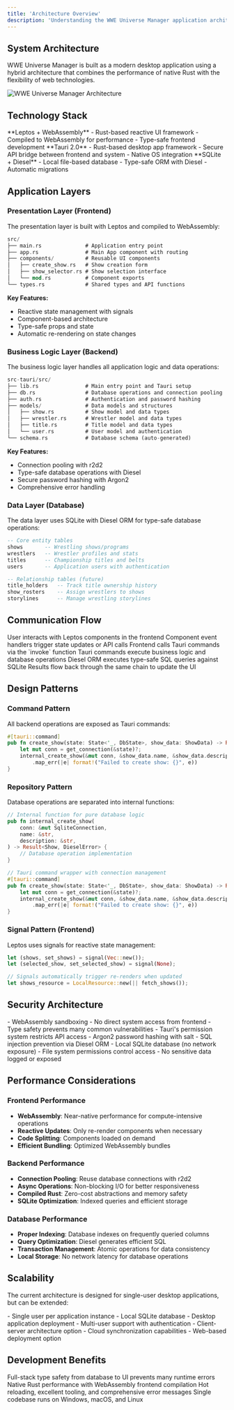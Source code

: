 ```yaml
---
title: 'Architecture Overview'
description: 'Understanding the WWE Universe Manager application architecture'
---
```


## System Architecture

WWE Universe Manager is built as a modern desktop application using a hybrid architecture that combines the performance of native Rust with the flexibility of web technologies.

<img
  src="/images/architecture-diagram.svg"
  alt="WWE Universe Manager Architecture"
/>

## Technology Stack

<CardGroup cols={3}>
  <Card
    title="Frontend"
    icon="browser"
  >
    **Leptos + WebAssembly**
    - Rust-based reactive UI framework
    - Compiled to WebAssembly for performance
    - Type-safe frontend development
  </Card>
  <Card
    title="Backend"
    icon="server"
  >
    **Tauri 2.0**
    - Rust-based desktop app framework
    - Secure API bridge between frontend and system
    - Native OS integration
  </Card>
  <Card
    title="Database"
    icon="database"
  >
    **SQLite + Diesel**
    - Local file-based database
    - Type-safe ORM with Diesel
    - Automatic migrations
  </Card>
</CardGroup>

## Application Layers

### Presentation Layer (Frontend)

The presentation layer is built with Leptos and compiled to WebAssembly:

```rust
src/
├── main.rs              # Application entry point
├── app.rs               # Main App component with routing
├── components/          # Reusable UI components
│   ├── create_show.rs   # Show creation form
│   ├── show_selector.rs # Show selection interface
│   └── mod.rs           # Component exports
└── types.rs             # Shared types and API functions
```

**Key Features:**
- Reactive state management with signals
- Component-based architecture
- Type-safe props and state
- Automatic re-rendering on state changes

### Business Logic Layer (Backend)

The business logic layer handles all application logic and data operations:

```rust
src-tauri/src/
├── lib.rs               # Main entry point and Tauri setup
├── db.rs                # Database operations and connection pooling
├── auth.rs              # Authentication and password hashing
├── models/              # Data models and structures
│   ├── show.rs          # Show model and data types
│   ├── wrestler.rs      # Wrestler model and data types
│   ├── title.rs         # Title model and data types
│   └── user.rs          # User model and authentication
└── schema.rs            # Database schema (auto-generated)
```

**Key Features:**
- Connection pooling with r2d2
- Type-safe database operations with Diesel
- Secure password hashing with Argon2
- Comprehensive error handling

### Data Layer (Database)

The data layer uses SQLite with Diesel ORM for type-safe database operations:

```sql
-- Core entity tables
shows       -- Wrestling shows/programs
wrestlers   -- Wrestler profiles and stats
titles      -- Championship titles and belts
users       -- Application users with authentication

-- Relationship tables (future)
title_holders   -- Track title ownership history
show_rosters    -- Assign wrestlers to shows
storylines      -- Manage wrestling storylines
```

## Communication Flow

<Steps>
  <Step title="User Interaction">
    User interacts with Leptos components in the frontend
  </Step>
  <Step title="Event Handling">
    Component event handlers trigger state updates or API calls
  </Step>
  <Step title="Tauri Bridge">
    Frontend calls Tauri commands via the `invoke` function
  </Step>
  <Step title="Business Logic">
    Tauri commands execute business logic and database operations
  </Step>
  <Step title="Database Operations">
    Diesel ORM executes type-safe SQL queries against SQLite
  </Step>
  <Step title="Response Chain">
    Results flow back through the same chain to update the UI
  </Step>
</Steps>

## Design Patterns

### Command Pattern

All backend operations are exposed as Tauri commands:

```rust
#[tauri::command]
pub fn create_show(state: State<'_, DbState>, show_data: ShowData) -> Result<Show, String> {
    let mut conn = get_connection(&state)?;
    internal_create_show(&mut conn, &show_data.name, &show_data.description)
        .map_err(|e| format!("Failed to create show: {}", e))
}
```

### Repository Pattern

Database operations are separated into internal functions:

```rust
// Internal function for pure database logic
pub fn internal_create_show(
    conn: &mut SqliteConnection,
    name: &str,
    description: &str,
) -> Result<Show, DieselError> {
    // Database operation implementation
}

// Tauri command wrapper with connection management
#[tauri::command]
pub fn create_show(state: State<'_, DbState>, show_data: ShowData) -> Result<Show, String> {
    let mut conn = get_connection(&state)?;
    internal_create_show(&mut conn, &show_data.name, &show_data.description)
        .map_err(|e| format!("Failed to create show: {}", e))
}
```

### Signal Pattern (Frontend)

Leptos uses signals for reactive state management:

```rust
let (shows, set_shows) = signal(Vec::new());
let (selected_show, set_selected_show) = signal(None);

// Signals automatically trigger re-renders when updated
let shows_resource = LocalResource::new(|| fetch_shows());
```

## Security Architecture

<AccordionGroup>
  <Accordion title="Frontend Security">
    - WebAssembly sandboxing
    - No direct system access from frontend
    - Type safety prevents many common vulnerabilities
  </Accordion>
  
  <Accordion title="Backend Security">
    - Tauri's permission system restricts API access
    - Argon2 password hashing with salt
    - SQL injection prevention via Diesel ORM
  </Accordion>
  
  <Accordion title="Data Security">
    - Local SQLite database (no network exposure)
    - File system permissions control access
    - No sensitive data logged or exposed
  </Accordion>
</AccordionGroup>

## Performance Considerations

### Frontend Performance

- **WebAssembly**: Near-native performance for compute-intensive operations
- **Reactive Updates**: Only re-render components when necessary
- **Code Splitting**: Components loaded on demand
- **Efficient Bundling**: Optimized WebAssembly bundles

### Backend Performance

- **Connection Pooling**: Reuse database connections with r2d2
- **Async Operations**: Non-blocking I/O for better responsiveness
- **Compiled Rust**: Zero-cost abstractions and memory safety
- **SQLite Optimization**: Indexed queries and efficient storage

### Database Performance

- **Proper Indexing**: Database indexes on frequently queried columns
- **Query Optimization**: Diesel generates efficient SQL
- **Transaction Management**: Atomic operations for data consistency
- **Local Storage**: No network latency for database operations

## Scalability

The current architecture is designed for single-user desktop applications, but can be extended:

<Tabs>
  <Tab title="Current Scale">
    - Single user per application instance
    - Local SQLite database
    - Desktop application deployment
  </Tab>
  <Tab title="Future Scale">
    - Multi-user support with authentication
    - Client-server architecture option
    - Cloud synchronization capabilities
    - Web-based deployment option
  </Tab>
</Tabs>

## Development Benefits

<CardGroup cols={2}>
  <Card
    title="Type Safety"
    icon="shield"
  >
    Full-stack type safety from database to UI prevents many runtime errors
  </Card>
  <Card
    title="Performance"
    icon="bolt"
  >
    Native Rust performance with WebAssembly frontend compilation
  </Card>
  <Card
    title="Developer Experience"
    icon="code"
  >
    Hot reloading, excellent tooling, and comprehensive error messages
  </Card>
  <Card
    title="Cross-Platform"
    icon="desktop"
  >
    Single codebase runs on Windows, macOS, and Linux
  </Card>
</CardGroup>
